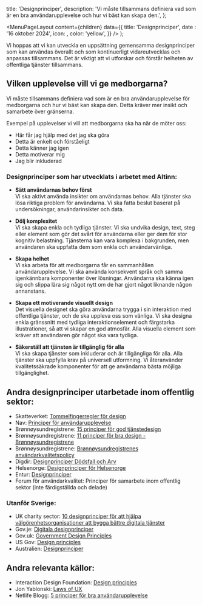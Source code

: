

  title: 'Designprinciper',
  description:
    'Vi måste tillsammans definiera vad som är en bra användarupplevelse och hur vi bäst kan skapa den.',
};

  <MenuPageLayout
    content={children}
    data={{
      title: 'Designprinciper',
      date : '16 oktober 2024',
      icon: <PencilBoardIcon />,
      color: 'yellow',
    }}
  />
);

Vi hoppas att vi kan utveckla en uppsättning gemensamma designprinciper som kan användas överallt och som kontinuerligt vidareutvecklas och anpassas tillsammans. Det är viktigt att vi utforskar och förstår helheten av offentliga tjänster tillsammans.

## Vilken upplevelse vill vi ge medborgarna?

Vi måste tillsammans definiera vad som är en bra användarupplevelse för medborgarna och hur vi bäst kan skapa den. Detta kräver mer insikt och samarbete över gränserna.

Exempel på upplevelser vi vill att medborgarna ska ha när de möter oss:

- Här får jag hjälp med det jag ska göra
- Detta är enkelt och förståeligt
- Detta känner jag igen
- Detta motiverar mig
- Jag blir inkluderad

### Designprinciper som har utvecklats i arbetet med Altinn:

- **Sätt användarnas behov först** \
  Vi ska aktivt använda insikter om användarnas behov. Alla tjänster ska lösa riktiga problem för användarna. Vi ska fatta beslut baserat på undersökningar, användarinsikter och data.

- **Dölj komplexitet** \
  Vi ska skapa enkla och tydliga tjänster. Vi ska undvika design, text, steg eller element som gör det svårt för användarna eller ger dem för stor kognitiv belastning. Tjänsterna kan vara komplexa i bakgrunden, men användaren ska uppfatta dem som enkla och användarvänliga.

- **Skapa helhet** \
  Vi ska arbeta för att medborgarna får en sammanhållen användarupplevelse. Vi ska använda konsekvent språk och samma igenkännbara komponenter över lösningar. Användarna ska känna igen sig och slippa lära sig något nytt om de har gjort något liknande någon annanstans.

- **Skapa ett motiverande visuellt design** \
  Det visuella designet ska göra användarna trygga i sin interaktion med offentliga tjänster, och de ska uppleva oss som vänliga. Vi ska designa enkla gränssnitt med tydliga interaktionselement och färgstarka illustrationer, så att vi skapar en god atmosfär. Alla visuella element som kräver att användaren gör något ska vara tydliga.

- **Säkerställ att tjänsten är tillgänglig för alla** \
  Vi ska skapa tjänster som inkluderar och är tillgängliga för alla. Alla tjänster ska uppfylla krav på universell utformning. Vi återanvänder kvalitetssäkrade komponenter för att ge användarna bästa möjliga tillgänglighet.

## Andra designprinciper utarbetade inom offentlig sektor:

- Skatteverket: [Tommelfingerregler för design](https://skatteetaten.github.io/frontend-components/#section-tommelfingerregler-for-design)
- Nav: [Principer för användarupplevelse](https://aksel.nav.no/prinsipper/brukeropplevelse)
- Brønnøysundregistrene: [15 principer för god tjänstedesign](/pdf/brreg-15-prinsipper-for-god-tjenestede.pdf)
- Brønnøysundregistrene: [11 principer för bra design - Brønnøysundregistrene](/pdf/brreg-11-prinsipper-for-bra-design.pdf)
- Brønnøysundregistrene: [Brønnøysundregistrenes användarkvalitetspolicy](https://brukskvalitet.brreg.no/brukskvalitet/)
- Digdir: [Designprinciper Dödsfall och Arv](/pdf/designprinsipperDOA.pdf)
- Helsenorge: [Designprinciper för Helsenorge](/pdf/designprinsipperHelsenorge.png)
- Entur: [Designprinciper](https://design.entur.no/kom-i-gang/designprinsipper?gclid=CjwKCAjwjYKjBhB5EiwAiFdSfkxEStTvDp8-7MVu-U-ExvXGT5R_h-ceqZRnjOWk_B9oXS3YpAXmmxoCtesQAvD_BwE)
- Forum för användarkvalitet: Principer för samarbete inom offentlig sektor (inte färdigställda och delade)

### Utanför Sverige:

- UK charity sector: [10 designprinciper för att hjälpa välgörenhetsorganisationer att bygga bättre digitala tjänster](https://betterdigital.services/principles/)
- Gov.je: [Digitala designprinciper](https://www.gov.je/Government/DigitalServices/BusinessArchitecture/pages/designprinciples.aspx)
- Gov.uk: [Government Design Principles](https://www.gov.uk/guidance/government-design-principles)
- US Gov: [Design principles](https://designsystem.digital.gov/design-principles/)
- Australien: [Designprinciper](https://gold.designsystemau.org/about/#design-principles)

## Andra relevanta källor:

- Interaction Design Foundation: [Design principles](https://www.interaction-design.org/literature/topics/design-principles)
- Jon Yablonski: [Laws of UX](https://lawsofux.com/)
- Netlife Blogg: [5 principer för bra användarupplevelse](https://www.netlife.com/blogg/5-prinsipper-for-god-brukeropplevelse-ux)
